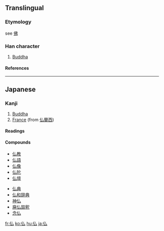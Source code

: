 {{see|佛}}

==Translingual==
===Etymology===
see [[佛]]
===Han character===
{{Han char|rn=9|rad=人|as=02|sn=4|four=|canj=人戈 (OI), X人戈 (XOI)}}
# [[Buddha]]

====References====
{{Han ref|kx=0092.050|dkj=00364|dj=0195.030|hdz=10110.050|uh=4ECF|ud=20175}}

----

==Japanese==

===Kanji===
{{ja-kanji|grade=5|rs=人02}}
# [[Buddha]]
# [[France]] (from [[仏蘭西]])

====Readings====
{{ja-readings|on=[[ぶつ]] (butsu)|kun=[[ほとけ]] (hotoke)}}

====Compounds====
{{top2}}
*[[仏教]]
*[[仏語]]
*[[仏像]]
*[[仏陀]]
*[[仏壇]]
{{mid2}}
*[[仏典]]
*[[仏和辞典]]
*[[神仏]]
*[[廃仏毀釈]]
*[[念仏]]
{{bottom}}

[[fr:仏]]
[[ko:仏]]
[[hu:仏]]
[[ja:仏]]